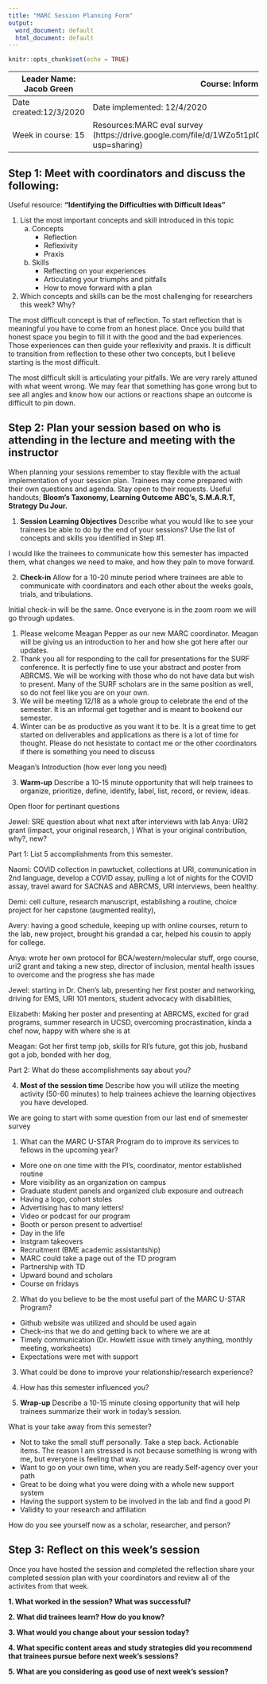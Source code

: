 ```yaml
---
title: "MARC Session Planning Form"
output:
  word_document: default
  html_document: default
---
```


```r
knitr::opts_chunk$set(echo = TRUE)
```

| Leader Name: Jacob Green | Course: Informal Debrief       |
|--------------------------|--------------------------------|
| Date created:12/3/2020   | Date implemented: 12/4/2020    |
| Week in course: 15       | Resources:MARC eval survey (https://drive.google.com/file/d/1WZo5t1pICvMzOWpMTGC9T6ixwsxgNOik/view?usp=sharing) |

## Step 1: Meet with coordinators and discuss the following:
Useful resource: **"Identifying the Difficulties with Difficult Ideas"**

1. List the most important concepts and skill introduced in this topic
    a. Concepts
        * Reflection
        * Reflexivity
        * Praxis
    b. Skills
        * Reflecting on your experiences
        * Articulating your triumphs and pitfalls
        * How to move forward with a plan

2. Which concepts and skills can be the most challenging for researchers this week? Why?

The most difficult concept is that of reflection. To start reflection that is meaningful you have to come from an honest place. Once you build that honest space you begin to fill it with the good and the bad experiences. Those experiences can then guide your reflexivity and praxis. It is difficult to transition from reflection to these other two concepts, but I believe starting is the most difficult. 

The most difficult skill is articulating your pitfalls. We are very rarely attuned with what weent wrong. We may fear that something has gone wrong but to see all angles and know how our actions or reactions shape an outcome is difficult to pin down.

## Step 2: Plan your session based on who is attending in the lecture and meeting with the instructor
When planning your sessions remember to stay flexible with the actual implementation of your session plan. Trainees may come prepared with their own questions and agenda. Stay open to their requests. Useful handouts; **Bloom's Taxonomy, Learning Outcome ABC's, S.M.A.R.T, Strategy Du Jour.**

1. **Session Learning Objectives**
Describe what you would like to see your trainees be able to do by the end of your sessions? Use the list of concepts and skills you identified in Step #1.

I would like the trainees to communicate how this semester has impacted them, what changes we need to make, and how they paln to move forward.

2. **Check-in**
Allow for a 10-20 minute period where trainees are able to communicate with coordinators and each other about the weeks goals, trials, and tribulations.

Initial check-in will be the same. Once everyone is in the zoom room we will go through updates.

1) Please welcome Meagan Pepper as our new MARC coordinator. Meagan will be giving us an introduction to her and how she got here after our updates.
2) Thank you all for responding to the call for presentations for the SURF conference. It is perfectly fine to use your abstract and poster from ABRCMS. We will be working with those who do not have data but wish to present. Many of the SURF scholars are in the same position as well, so do not feel like you are on your own. 
3) We will be meeting 12/18 as a whole group to celebrate the end of the semester. It is an informal get together and is meant to bookend our semester.
4) Winter can be as productive as you want it to be. It is a great time to get started on deliverables and applications as there is a lot of time for thought. Please do not hesistate to contact me or the other coordinators if there is something you need to discuss

Meagan's Introduction (how ever long you need)

3. **Warm-up**
Describe a 10-15 minute opportunity that will help trainees to organize, prioritize, define, identify, label, list, record, or review, ideas.

Open floor for pertinant questions

Jewel: SRE question about what next after interviews with lab
Anya: URI2 grant (impact, your original research, ) What is your original contribution, why?, new?

Part 1: List 5 accomplishments from this semester. 

Naomi: COVID collection in pawtucket, collections at URI, communication in 2nd language, develop a COVID assay, pulling a lot of nights for the COVID assay, travel award for SACNAS and ABRCMS, URI interviews, been healthy.

Demi: cell culture, research manuscript, establishing a routine, choice project for her capstone (augmented reality), 

Avery: having a good schedule, keeping up with online courses, return to the lab, new project, brought his grandad a car, helped his cousin to apply for college.

Anya: wrote her own protocol for BCA/western/molecular stuff, orgo course, uri2 grant and taking a new step, director of inclusion, mental health issues to overcome and the progress she has made

Jewel: starting in Dr. Chen's lab, presenting her first poster and networking, driving for EMS, URI 101 mentors, student advocacy with disabilities, 

Elizabeth: Making her poster and presenting at ABRCMS, excited for grad programs, summer research in UCSD, overcoming procrastination, kinda a chef now, happy with where she is at

Meagan: Got her first temp job, skills for RI's future, got this job, husband got a job, bonded with her dog, 

Part 2: What do these accomplishments say about you?



4. **Most of the session time**
Describe how you will utilize the meeting activity (50-60 minutes) to help trainees achieve the learning objectives you have developed.

We are going to start with some question from our last end of smemester survey

1) What can the MARC U-STAR Program do to improve its services to fellows in the upcoming year? 

* More one on one time with the PI's, coordinator, mentor established routine
* More visibility as an organization on campus
* Graduate student panels and organized club exposure and outreach
* Having a logo, cohort stoles
* Advertising has to many letters!
* Video or podcast for our program
* Booth or person present to advertise!
* Day in the life
* Instgram takeovers
* Recruitment (BME academic assistantship)
* MARC could take a page out of the TD program
* Partnership with TD
* Upward bound and scholars
* Course on fridays

2) What do you believe to be the most useful part of the MARC U-STAR Program?

* Github website was utilized and should be used again
* Check-ins that we do and getting back to where we are at
* Timely communication (Dr. Howlett issue with timely anything, monthly meeting, worksheets)
* Expectations were met with support

3) What could be done to improve your relationship/research experience?

4) How has this semester influenced you?

5. **Wrap-up**
Describe a 10-15 minute closing opportunity that will help trainees summarize their work in today's session. 

What is your take away from this semester? 

* Not to take the small stuff personally. Take a step back. Actionable items. The reason I am stressed is not because something is wrong with me, but everyone is feeling that way.
* Want to go on your own time, when you are ready.Self-agency over your path
* Great to be doing what you were doing with a whole new support system
* Having the support system to be involved in the lab and find a good PI
* Validity to your research and affiliation

How do you see yourself now as a scholar, researcher, and person?

## Step 3: Reflect on this week's session
Once you have hosted the session and completed the reflection share your completed session plan with your coordinators and review all of the activites from that week.

**1. What worked in the session? What was successful?**

**2. What did trainees learn? How do you know?**

**3. What would you change about your session today?**

**4. What specific content areas and study strategies did you recommend that trainees pursue before next week's sessions?**

**5. What are you considering as good use of next week's session?**

